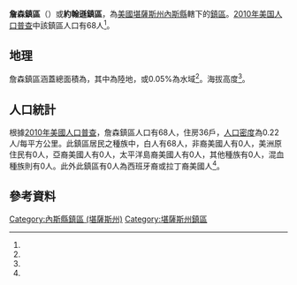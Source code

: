 {{noteTA
|G1=USState
}}
{{Infobox settlement
|official_name = 詹森鎮區
|native_name = Johnson Township
|settlement_type = 鎮區
|pushpin_map=USA Kansas
|coordinates_display = inline,title
|coordinates_region = US-KS
|subdivision_type = [[世界政區索引|國家]]
|subdivision_name = [[美国|美国]]
|subdivision_type1 = [[美國行政區劃|州]]
|subdivision_name1 = [[堪薩斯州|堪薩斯州]]
|subdivision_type2 = [[堪薩斯州行政區劃|縣]]
|subdivision_name2 = [[內斯縣_(堪薩斯州)|內斯縣]]
|area_total_km2 = 308.48
|area_land_km2 = 308.33
|area_water_km2 = 0.15
|area_total_sq_mi =
|area_land_sq_mi =
|area_water_sq_mi =
|area_water_percent = 0.05
|population_as_of = [[2010年美国人口普查|2010]]
|population_footnotes = <ref name="Census 2010">{{cite web| url=http://factfinder2.census.gov| title=Race, Hispanic or Latino, Age, and Housing Occupancy: 2010 Census Redistricting Data, Johnson Township, Ness County, Kansas| publisher=U.S. Census Bureau, American FactFinder 2| accessdate=2016-10-23| archive-date=2013-09-11| archive-url=https://web.archive.org/web/20130911234518/http://factfinder2.census.gov/| dead-url=no}}</ref>
|population_total = 68
|population_density_km2 = auto
|elevation_footnotes = <ref name="gnis"/>
|elevation_m = 800
|elevation_ft = 
|latd = 38
|latm = 20
|lats = 28
|latNS = N
|longd = 100
|longm = 08
|longs = 17
|longEW = W
|postal_code_type =
|postal_code = 
|blank_name = [[聯邦資料處理標準|FIPS代碼]]
|blank_info = 20-35550
|blank1_name = [[地名信息系统|GNIS編號]] 
|blank1_info = 471524<ref name="gnis">{{cite web |url= {{Gnis3|471524}} |title= Johnson Township, Ness County, Kansas|work= [[Geographic_Names_Information_System|Geographic Names Information System]]|publisher= [[United_States_Geological_Survey|United States Geological Survey]] |accessdate= 2016-10-23 }}</ref>
|website = 
|footnotes = 
}}

'''詹森鎮區'''（{{lang-en|'''Johnson Township'''}}）或'''約翰遜鎮區'''，為[[美國|美國]][[堪薩斯州|堪薩斯州]][[內斯縣_(堪薩斯州)|內斯縣]]轄下的[[行政鎮區|鎮區]]。[[2010年美国人口普查|2010年美国人口普查]]中該鎮區人口有68人<ref name="Census 2010"/>。

==地理==
詹森鎮區涵蓋總面積為{{convert|308.48|km2|sqmi}}，其中{{convert|308.33|km2|sqmi}}為陸地，{{convert|0.15|km2|sqmi}}或0.05%為水域<ref name="Census 2010"/>。海拔高度{{convert|800|m|ft}}<ref name="gnis"/>。

==人口統計==
根據[[2010年美國人口普查|2010年美國人口普查]]，詹森鎮區人口有68人，住房36戶，[[人口密度|人口密度]]為0.22人/每平方公里。此鎮區居民之種族中，白人有68人，非裔美國人有0人，美洲原住民有0人，亞裔美國人有0人，太平洋島裔美國人有0人，其他種族有0人，混血種族則有0人。此外此鎮區有0人為西班牙裔或拉丁裔美國人<ref name="Census 2010"/>。

==參考資料==
{{reflist}}

{{內斯縣 (堪薩斯州)}}

{{DEFAULTSORT: Johnson}}
[[Category:內斯縣鎮區_(堪薩斯州)|Category:內斯縣鎮區 (堪薩斯州)]]
[[Category:堪薩斯州鎮區|Category:堪薩斯州鎮區]]

{{NessCountyKS-geo-stub}}
